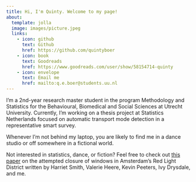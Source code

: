 ```yaml
---
title: Hi, I'm Quinty. Welcome to my page!
about:
  template: jolla
  image: images/picture.jpeg
  links:
    - icon: github
      text: Github
      href: https://github.com/quintyboer
    - icon: book
      text: Goodreads
      href: https://www.goodreads.com/user/show/58154714-quinty
    - icon: envelope
      text: Email me
      href: mailto:q.e.boer@students.uu.nl
---
```


I'm a 2nd-year research master student in the program Methodology and Statistics for the Behavioural, Biomedical and Social Sciences at Utrecht University. Currently, I'm working on a thesis project at Statistics Netherlands focused on automatic transport mode detection in a representative smart survey.

Whenever I'm not behind my laptop, you are likely to find me in a dance studio or off somewhere in a fictional world.

Not interested in statistics, dance, or fiction? Feel free to check out [this paper](https://nsp.lse.ac.uk/articles/109) on the attempted closure of windows in Amsterdam's Red Light District written by Harriet Smith, Valerie Heere, Kevin Peeters, Ivy Drysdale, and me.